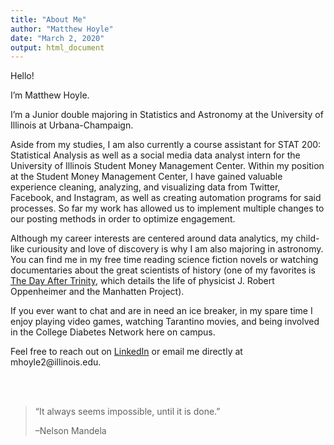 ```yaml
---
title: "About Me"
author: "Matthew Hoyle"
date: "March 2, 2020"
output: html_document
---
```


Hello!

I'm Matthew Hoyle.

I'm a Junior double majoring in Statistics and Astronomy at the University of Illinois at Urbana-Champaign. 

Aside from my studies, I am also currently a course assistant for STAT 200: Statistical Analysis as well as a social media data analyst intern for the University of Illinois Student Money Management Center. Within my position at the Student Money Management Center, I have gained valuable experience cleaning, analyzing, and visualizing data from Twitter, Facebook, and Instagram, as well as creating automation programs for said processes. So far my work has allowed us to implement multiple changes to our posting methods in order to optimize engagement.

Although my career interests are centered around data analytics, my child-like curiousity and love of discovery is why I am also majoring in astronomy. You can find me in my free time reading science fiction novels or watching documentaries about the great scientists of history (one of my favorites is [The Day After Trinity](https://www.youtube.com/watch?v=Vm5fCxXnK7Y), which details the life of physicist J. Robert Oppenheimer and the Manhatten Project).

If you ever want to chat and are in need an ice breaker, in my spare time I enjoy playing video games, watching Tarantino movies, and being involved in the College Diabetes Network here on campus.

Feel free to reach out on [LinkedIn](https://www.linkedin.com/in/matthew-hoyle-0b33831a3/) or email me directly at mhoyle2@illinois.edu.

\
\


>"It always seems impossible, until it is done."
>
>--Nelson Mandela






